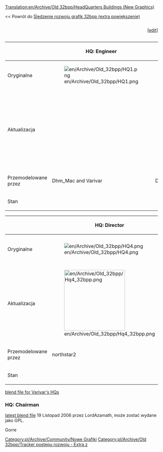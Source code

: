 [[Translation:en/Archive/Old 32bpp/HeadQuarters Buildings (New Graphics)]]


<< Powrót do <!--[[32bpp_graphics_development_tracker_(extra_zoom)]]-->[[pl/Archive/Old 32bpp/Śledzenie rozwoju grafik 32bpp (extra powiększenie)|Śledzenie rozwoju grafik 32bpp (extra powiększenie)]]

<div><div style="display: table-cell; width:100%">{{en/Archive/Old 32bpp/Progress bar 32bpp tracker|headquarter}}</div><div style="display: table-cell">[<span class="plainlinks">[http://wiki.openttd.org/?title=Template:Progress_bar_32bpp_tracker&action=edit edit]</span>]</div></div>


{{en/Archive/Old 32bpp/Tracker sprite key}}


{| border=1 style="background:#e7ebff;"
!
!HQ: Engineer
!HQ: Traffic Manager
!HQ: Transport Coordinator
|-
!Oryginalne
|[[File:en/Archive/Old 32bpp/HQ1.png]]
|[[File:en/Archive/Old 32bpp/HQ2.png]]
|[[File:en/Archive/Old 32bpp/HQ3.png]]
|-
!Aktualizacja
|
|[[File:en/Archive/Old 32bpp/Hq2 32bpp.png|200px]]
|[[File:en/Archive/Old 32bpp/Hq3 32bpp.png|200px]]
|-
!Przemodelowane przez
|Dhm_Mac and Varivar
|Dhm_Mac and Varivar
|Dhm_Mac and Varivar
|-
!Stan
{{en/Archive/Old 32bpp/Done}}
{{en/Archive/Old 32bpp/Done}}
{{en/Archive/Old 32bpp/Done}}
|}

{| border=1 style="background:#e7ebff;"
!
!HQ: Director
!HQ: Chairman
!Statue
|-
!Oryginalne
|[[File:en/Archive/Old 32bpp/HQ4.png]]
|[[File:en/Archive/Old 32bpp/HQ5.png]]
|[[File:en/Archive/Old 32bpp/Company Statue.png]]
|-
!Aktualizacja
|[[File:en/Archive/Old 32bpp/Hq4 32bpp.png|200px]]
|
|[[File:en/Archive/Old 32bpp/Statue2.png|200px]]
|-
!Przemodelowane przez
|northstar2
|
|Dhm_Mac
|-
!Stan
{{en/Archive/Old 32bpp/Done}}
{{en/Archive/Old 32bpp/Unclaimed}}
{{en/Archive/Old 32bpp/Done}}
|}

[http://www.tt-forums.net/viewtopic.php?p=732303#p732303 blend file for Varivar's HQs]
===HQ: Chairman===
[http://www.tt-forums.net/viewtopic.php?p=670788#p670788 latest blend file] 19 Listopad 2006 przez  LordAzamath, może zostać wydane jako GPL.

Gorre


<!--{{Navbox Graphics Development}}-->{{pl/Archive/Old 32bpp/Navbox Programowanie grafik}}

<!--[[Category:New Graphics]][[Category:Development progress tracker - Extra zoom]]-->[[Category:pl/Archive/Community/Nowe Grafiki]][[Category:pl/Archive/Old 32bpp/Tracker postępu rozwoju - Extra z]]